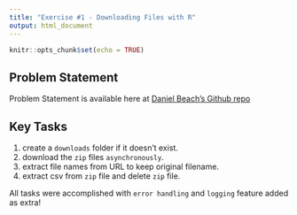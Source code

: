 ```yaml
---
title: "Exercise #1 - Downloading Files with R"
output: html_document
---
```


```r
knitr::opts_chunk$set(echo = TRUE)
```

## Problem Statement

Problem Statement is available here at  [Daniel Beach's Github repo](https://github.com/danielbeach/data-engineering-practice/tree/main/Exercises/Exercise-1)

## Key Tasks 

1. create a `downloads` folder if it doesn't exist.
2. download the `zip` files `asynchronously`.
3. extract file names from URL to keep original filename.
4. extract csv from `zip` file and delete `zip` file.

All tasks were accomplished with `error handling` and `logging` feature added as extra!
